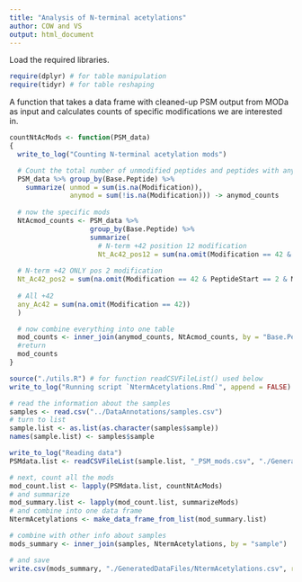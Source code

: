 ```yaml
---
title: "Analysis of N-terminal acetylations"
author: COW and VS
output: html_document
---
```


Load the required libraries.
```r
require(dplyr) # for table manipulation
require(tidyr) # for table reshaping
```


A function that takes a data frame with cleaned-up PSM output from MODa as input and calculates counts of specific modifications we are interested in.
```r
countNtAcMods <- function(PSM_data)
{
  write_to_log("Counting N-terminal acetylation mods")

  # Count the total number of unmodified peptides and peptides with any sort of modification
  PSM_data %>% group_by(Base.Peptide) %>%
    summarize( unmod = sum(is.na(Modification)),
               anymod = sum(!is.na(Modification))) -> anymod_counts
 
  # now the specific mods
  NtAcmod_counts <- PSM_data %>%
                    group_by(Base.Peptide) %>%
                    summarize(
                      # N-term +42 position 12 modification
                      Nt_Ac42_pos12 = sum(na.omit(Modification == 42 & PeptideStart == 2 & Modified.pos == 1)) + sum(na.omit(Modification == 42 & PeptideStart == 1)),
  
  # N-term +42 ONLY pos 2 modification
  Nt_Ac42_pos2 = sum(na.omit(Modification == 42 & PeptideStart == 2 & Modified.pos == 1)),
  
  # All +42 
  any_Ac42 = sum(na.omit(Modification == 42))
  )

  # now combine everything into one table
  mod_counts <- inner_join(anymod_counts, NtAcmod_counts, by = "Base.Peptide")
  #return
  mod_counts
}
```


```r
source("./utils.R") # for function readCSVFileList() used below
write_to_log("Running script `NtermAcetylations.Rmd`", append = FALSE)

# read the information about the samples
samples <- read.csv("../DataAnnotations/samples.csv")
# turn to list
sample.list <- as.list(as.character(samples$sample))
names(sample.list) <- samples$sample

write_to_log("Reading data")
PSMdata.list <- readCSVFileList(sample.list, "_PSM_mods.csv", "./GeneratedDataFiles/PSMHits")

# next, count all the mods
mod_count.list <- lapply(PSMdata.list, countNtAcMods)
# and summarize
mod_summary.list <- lapply(mod_count.list, summarizeMods)
# and combine into one data frame
NtermAcetylations <- make_data_frame_from_list(mod_summary.list)

# combine with other info about samples
mods_summary <- inner_join(samples, NtermAcetylations, by = "sample")

# and save
write.csv(mods_summary, "./GeneratedDataFiles/NtermAcetylations.csv", row.names = FALSE)
```


